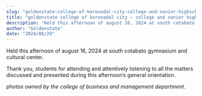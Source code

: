 ```yaml
---
slug: "goldenstate-college-of-koronadal-city-college-and-senior-highschool-students-general-orientation-for-the-ay-2024-2025"
title: "goldenstate college of koronadal city – college and senior highschool students’ general orientation for the a.y. 2024-2025"
description: "Held this afternoon of august 16, 2024 at south cotabato gymnasium and cultural center."
author: "Goldenstate"
date: "2024/08/29"
---
```


Held this afternoon of august 16, 2024 at south cotabato gymnasium and cultural center.

Thank you, students for attending and attentively listening to all the matters discussed and presented during this afternoon’s general orientation.

*photos owned by the college of business and management department*.